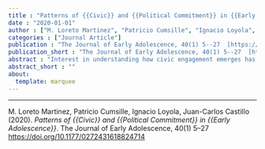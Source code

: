 ```yaml
---
title : "Patterns of {{Civic}} and {{Political Commitment}} in {{Early Adolescence}}"
date : "2020-01-01"
author : ["M. Loreto Martinez", "Patricio Cumsille", "Ignacio Loyola", "Juan-Carlos Castillo"]
categories : ["Journal Article"]
publication : "The Journal of Early Adolescence, 40(1) 5--27  [https://doi.org/10.1177/0272431618824714](https://doi.org/10.1177/0272431618824714)"
publication_short : "The Journal of Early Adolescence, 40(1) 5--27  [https://doi.org/10.1177/0272431618824714](https://doi.org/10.1177/0272431618824714)"
abstract : "Interest in understanding how civic engagement emerges has been fueled by worries about the decline of youth participation in conventional political activities. Acknowledging the developmental nature of civic engagement, this study analyzes involvement in civic activities during early adolescence. We used latent class analysis to identify patterns of participation in a representative sample of Chilean adolescents. A four-class model was highlighted by two contrasting classes: an involved class, with high probabilities of participation, and an uninvolved class, with low probabilities of participation. A third class—volunteers—mostly participates in organizations involved in community service, religious or social causes. This type of participation conforms to the preservation of the status quo, in contrast to a more political or activist form of participation that challenges it. Classes were partially invariant by gender and socioeconomic status. Females were more prevalent in the involved class, and males in the uninvolved class. Adolescents’ interest in politics, discussion of political issues, citizenship self-efficacy, and school involvement were associated with higher odds of belonging to the involved class."
abstract_short : ""
about:
  template: marquee
---
```

---


::: {.callout-note title="How to cite this work"}

M. Loreto Martinez, Patricio Cumsille, Ignacio Loyola, Juan-Carlos Castillo (2020). *Patterns of {{Civic}} and {{Political Commitment}} in {{Early Adolescence}}*. The Journal of Early Adolescence, 40(1) 5--27  [https://doi.org/10.1177/0272431618824714](https://doi.org/10.1177/0272431618824714)

:::

